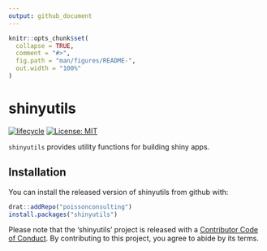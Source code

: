 ```yaml
---
output: github_document
---
```


<!-- README.md is generated from README.Rmd. Please edit that file -->

```r
knitr::opts_chunk$set(
  collapse = TRUE,
  comment = "#>",
  fig.path = "man/figures/README-",
  out.width = "100%"
)
```
# shinyutils

 [![lifecycle](https://img.shields.io/badge/lifecycle-experimental-orange.svg)](https://www.tidyverse.org/lifecycle/#experimental)
[![License: MIT](https://img.shields.io/badge/License-MIT-green.svg)](https://opensource.org/licenses/MIT)

`shinyutils` provides utility functions for building shiny apps.

## Installation

You can install the released version of shinyutils from github with:

``` r
drat::addRepo("poissonconsulting")
install.packages("shinyutils")
```

Please note that the 'shinyutils' project is released with a [Contributor Code of Conduct](CODE_OF_CONDUCT.md). By contributing to this project, you agree to abide by its terms.